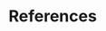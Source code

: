 # References {.unnumbered}

::::{.content-visible when-format="html"}

::: {#refs}
:::

::::

:::{.content-visible when-format="pdf"}

\vspace*{-40pt}
\makeBibliography

:::
